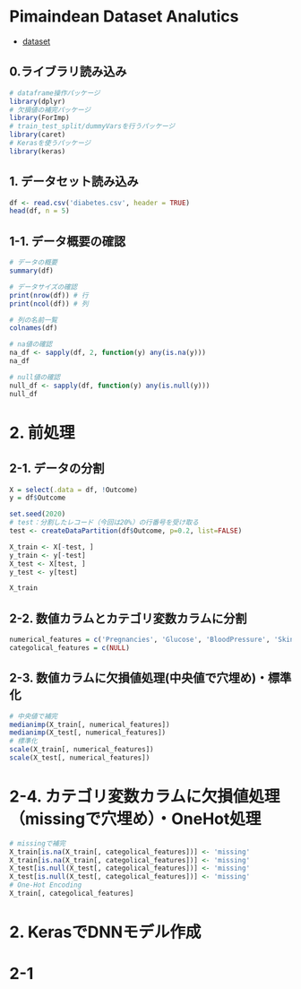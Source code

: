 # Pimaindean Dataset Analutics

- [dataset](https://www.kaggle.com/uciml/pima-indians-diabetes-database)

## 0.ライブラリ読み込み

```r
# dataframe操作パッケージ
library(dplyr)
# 欠損値の補完パッケージ
library(ForImp)
# train_test_split/dummyVarsを行うパッケージ
library(caret)
# Kerasを使うパッケージ
library(keras)
```


## 1. データセット読み込み
```r
df <- read.csv('diabetes.csv', header = TRUE)
head(df, n = 5)
```

## 1-1. データ概要の確認

```r
# データの概要
summary(df)
```

```r
# データサイズの確認
print(nrow(df)) # 行
print(ncol(df)) # 列
```

```r
# 列の名前一覧
colnames(df)
```

```r
# na値の確認
na_df <- sapply(df, 2, function(y) any(is.na(y)))
na_df
```

```r
# null値の確認
null_df <- sapply(df, function(y) any(is.null(y)))
null_df
```

# 2. 前処理 

## 2-1. データの分割
```r
X = select(.data = df, !Outcome)
y = df$Outcome
```

```r
set.seed(2020)
# test：分割したレコード（今回は20%）の行番号を受け取る
test <- createDataPartition(df$Outcome, p=0.2, list=FALSE)

X_train <- X[-test, ]
y_train <- y[-test]
X_test <- X[test, ]
y_test <- y[test]
```

```r
X_train
```

## 2-2. 数値カラムとカテゴリ変数カラムに分割
```r
numerical_features = c('Pregnancies', 'Glucose', 'BloodPressure', 'SkinThickness', 'Insulin', 'BMI', 'DiabetesPedigreeFunction', 'Age')
categolical_features = c(NULL)
```

## 2-3. 数値カラムに欠損値処理(中央値で穴埋め)・標準化
```r
# 中央値で補完
medianimp(X_train[, numerical_features])
medianimp(X_test[, numerical_features])
# 標準化
scale(X_train[, numerical_features])
scale(X_test[, numerical_features])
```


# 2-4. カテゴリ変数カラムに欠損値処理（missingで穴埋め）・OneHot処理

```r
# missingで補完
X_train[is.na(X_train[, categolical_features])] <- 'missing'
X_train[is.na(X_train[, categolical_features])] <- 'missing'
X_test[is.null(X_test[, categolical_features])] <- 'missing'
X_test[is.null(X_test[, categolical_features])] <- 'missing'
# One-Hot Encoding
X_train[, categolical_features]
```



# 2. KerasでDNNモデル作成

# 2-1

```r
```

